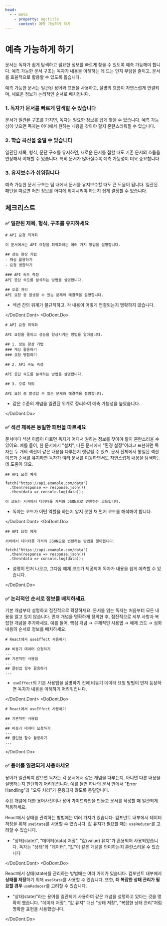 ```yaml
---
head:
  - - meta
    - property: og:title
      content: 예측 가능하게 하기
---
```



# 예측 가능하게 하기

문서는 독자가 쉽게 탐색하고 필요한 정보를 빠르게 찾을 수 있도록 예측 가능해야 합니다. 예측 가능한 문서 구조는 독자가 내용을 이해하는 데 드는 인지 부담을 줄이고, 문서를 효율적으로 활용할 수 있도록 돕습니다.

예측 가능한 문서는 일관된 용어와 표현을 사용하고, 설명의 흐름이 자연스럽게 연결되며, 새로운 정보가 논리적인 순서로 배치됩니다.

### 1. 독자가 문서를 빠르게 탐색할 수 있습니다

문서가 일관된 구조를 가지면, 독자는 필요한 정보를 쉽게 찾을 수 있습니다. 예측 가능성이 낮으면 독자는 어디에서 원하는 내용을 찾아야 할지 혼란스러워질 수 있습니다.

### 2. 학습 곡선을 줄일 수 있습니다

일관된 제목, 형식, 문단 구조를 유지하면, 새로운 문서를 접할 때도 기존 문서의 흐름을 연장해서 이해할 수 있습니다. 특히 문서가 많아질수록 예측 가능성이 더욱 중요합니다.

### 3. 유지보수가 쉬워집니다

예측 가능한 문서 구조는 팀 내에서 문서를 유지보수할 때도 큰 도움이 됩니다. 일관된 패턴을 따르면 어떤 정보를 어디에 위치시켜야 하는지 쉽게 결정할 수 있습니다.

## 체크리스트

### ✅ 일관된 제목, 형식, 구조를 유지하세요

  <DoDont>
  <DoDont.Dont>

  ```
  # API 요청 최적화

  이 문서에서는 API 요청을 최적화하는 여러 가지 방법을 설명합니다.

  ## 성능 향상 기법
  - 캐싱 활용하기
  - 요청 병합하기

  ### API 속도 측정
  API 응답 속도를 분석하는 방법을 설명합니다.

  ## 오류 처리
  API 요청 중 발생할 수 있는 문제와 해결책을 설명합니다.
  ```

  - 섹션 간의 위계가 불규칙하고, 각 내용이 어떻게 연결되는지 명확하지 않습니다.

  </DoDont.Dont>
  <DoDont.Do>

  ```
  # API 요청 최적화

  API 요청을 줄이고 성능을 향상시키는 방법을 알아봅니다.

  ## 1. 성능 향상 기법
  ### 캐싱 활용하기
  ### 요청 병합하기

  ## 2. API 속도 측정

  API 응답 속도를 분석하는 방법을 설명합니다.

  ## 3. 오류 처리

  API 요청 중 발생할 수 있는 문제와 해결책을 설명합니다.
  ```

  - 같은 수준의 개념을 일관된 위계로 정리하여 예측 가능성을 높였습니다.

  </DoDont.Do>
  </DoDont>

### ✅ 섹션 제목은 동일한 패턴을 따르세요

문서마다 섹션 이름이 다르면 독자가 어디서 원하는 정보를 찾아야 할지 혼란스러울 수 있어요. 예를 들어, 한 문서에서 "설치", 다른 문서에서 "환경 설정"이라고 표현하면 독자는 두 개의 섹션이 같은 내용을 다루는지 헷갈릴 수 있죠. 문서 전체에서 통일된 섹션 이름과 순서를 유지하면 독자가 여러 문서를 이동하면서도 자연스럽게 내용을 탐색하는데 도움이 돼요.

  <DoDont>
  <DoDont.Dont>

  ```
  ## API 요청 예제

  fetch("https://api.example.com/data")
    .then(response => response.json())
    .then(data => console.log(data));

  이 코드는 서버에서 데이터를 가져와 JSON으로 변환하는 코드입니다. 
  ```
  - 독자는 코드가 어떤 역할을 하는지 알지 못한 채 먼저 코드를 해석해야 합니다.

  </DoDont.Dont>
  <DoDont.Do>

  ```
  ## API 요청 예제

  서버에서 데이터를 가져와 JSON으로 변환하는 방법을 알아봅니다.

  fetch("https://api.example.com/data")
    .then(response => response.json())
    .then(data => console.log(data));
  ```

  - 설명이 먼저 나오고, 그다음 예제 코드가 제공되어 독자가 내용을 쉽게 예측할 수 있습니다.

  </DoDont.Do>
  </DoDont>

### ✅ 논리적인 순서로 정보를 배치하세요

기본 개념부터 설명하고 점진적으로 확장하세요. 문서를 읽는 독자는 처음부터 모든 내용을 알고 있지 않습니다. 먼저 개념을 명확하게 정의한 후, 점진적으로 세부 사항과 복잡한 개념을 추가하세요. 예를 들어, 핵심 개념 → 구체적인 사용법 → 예제 코드 → 심화 내용의 순서로 정보를 배치하세요.

  <DoDont>
  <DoDont.Dont>

  ```
  # React에서 useEffect 사용하기

  ## 비동기 데이터 요청하기
  ...
  ## 기본적인 사용법
  ...
  ## 클린업 함수 활용하기
  ...
  ```

  - `useEffect`의 기본 사용법을 설명하기 전에 비동기 데이터 요청 방법이 먼저 등장하면 독자가 내용을 이해하기 어려워집니다.

  </DoDont.Dont>
  <DoDont.Do>

  ```
  # React에서 useEffect 사용하기

  ## 기본적인 사용법
  ...
  ## 비동기 데이터 요청하기
  ...
  ## 클린업 함수 활용하기
  ...
  ```

  </DoDont.Do>
  </DoDont>

### ✅ 용어를 일관되게 사용하세요

용어가 일관되지 않으면 독자는 각 문서에서 같은 개념을 다루는지, 아니면 다른 내용을 설명하는지 판단하기 어려워집니다. 예를 들면 하나의 문서 안에서 "Error Handling"과 "오류 처리"가 혼용되지 않도록 통일합니다.

주요 개념에 대한 용어사전이나 용어 가이드라인을 만들고 문서를 작성할 때 일관되게 적용하세요.

  <DoDont>
  <DoDont.Dont>

  React에서 상태를 관리하는 방법에는 여러 가지가 있습니다. 컴포넌트 내부에서 데이터 저장을 위해 `useState`를 사용할 수 있습니다. 값 유지가 필요할 때는 `useReducer`를 고려할 수 있습니다.

  - "상태(state)", "데이터(data) 저장", "값(value) 유지"가 혼용되어 사용되었습니다. 독자는 "상태"와 "데이터", "값"이 같은 개념을 의미하는지 혼란스러울 수 있습니다

  </DoDont.Dont>
  <DoDont.Do>

  React에서 상태(state)를 관리하는 방법에는 여러 가지가 있습니다. 컴포넌트 내부에서 **상태를 저장**하기 위해 `useState`를 사용할 수 있습니다. 또한, **더 복잡한 상태 관리가 필요할 경우** `useReducer`를 고려할 수 있습니다.

  - "상태(state)"라는 용어를 일관되게 사용하여 같은 개념을 설명하고 있다는 것을 명확히 했습니다. "데이터 저장", "값 유지" 대신 "상태 저장", "복잡한 상태 관리"처럼 명확한 표현을 사용했습니다.

  </DoDont.Do>
  </DoDont>